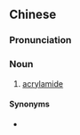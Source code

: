 ==Chinese==
{{zh-forms|type=22}}
{{wikipedia|lang=zh}}

===Pronunciation===
{{zh-pron
|m=bǐngxīxī胺
|c=bing2 hei1 hei1 on1,bing2 hei1 hei1 on3
|cat=n
}}

===Noun===
{{zh-noun}}

# {{lb|zh|Taiwan|organic chemistry}} [[acrylamide]]

====Synonyms====
* {{qualifier|Mainland China}} {{zh-l|丙烯酰胺}}